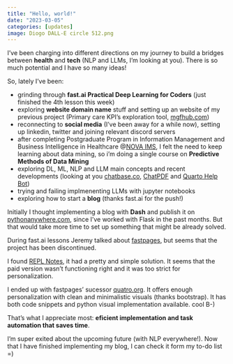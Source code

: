 ```yaml
---
title: "Hello, world!"
date: "2023-03-05"
categories: [updates]
image: Diogo DALL-E circle 512.png
---
```


I've been charging into different directions on my journey to build a bridges between **health** and **tech** (NLP and LLMs, I'm looking at you). There is so much potential and I have so many ideas!

So, lately I've been:

- grinding through **fast.ai Practical Deep Learning for Coders** (just finished the 4th lesson this week)
- exploring **website domain name** stuff and setting up an website of my previous project (Primary care KPI's exploration tool, [mgfhub.com](https://www.mgfhub.com))
- reconnecting to **social media** (I've been away for a while now), setting up linkedin, twitter and joining relevant discord servers
- after completing Postgraduate Program in Information Management and Business Intelligence in Healthcare @[NOVA IMS](https://www.novaims.unl.pt/en/education/programs/postgraduate-programs-and-master-degree-programs/postgraduate-program-in-information-management-and-business-intelligence-in-healthcare/), I felt the need to keep learning about data mining, so i'm doing a single course on **Predictive Methods of Data Mining**
- exploring DL, ML, NLP and LLM main concepts and recent developments (looking at you [chatbase.co](https://www.chatbase.co/), [ChatPDF](https://www.chatpdf.com) and [Quarto Help Bot](https://quarto-bot.onrender.com/))
- trying and failing implmenenting LLMs with jupyter notebooks
- exploring how to start a **blog** (thanks fast.ai for the push!)

Initially I thought implementing a blog with **Dash** and publish it on [pythonanywhere.com](https://www.pythonanywhere.com/), since I've worked with Flask in the past months. But that would take more time to set up something that might be already solved.

During fast.ai lessons Jeremy talked about [fastpages](https://github.com/fastai/fastpages), but seems that the project has been discontinued.

I found [REPL Notes](https://replnotes.com), it had a pretty and simple solution. It seems that the paid version wasn't functioning right and it was too strict for personalization.

I ended up with fastpages' sucessor [quatro.org](https://quarto.org/). It offers enough personalization with clean and minimalistic visuals (thanks bootstrap). It has both code snippets and python visual implementation available. cool B-)

That's what I appreciate most: **eficient implementation and task automation that saves time**.

I'm super exited about the upcoming future (with NLP everywhere!).
Now that I have finished implementing my blog, I can check it form my to-do list =)
